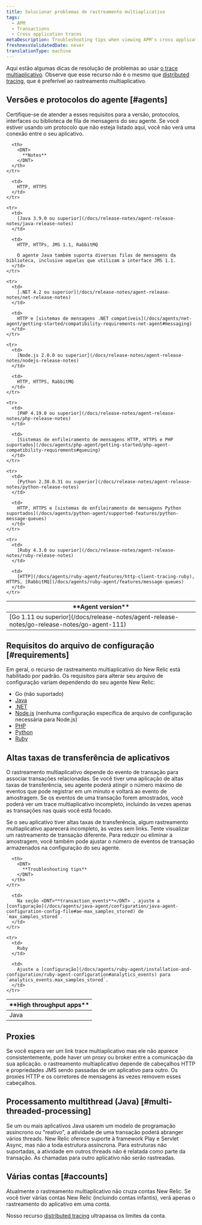 ```yaml
---
title: Solucionar problemas de rastreamento multiaplicativo
tags:
  - APM
  - Transactions
  - Cross application traces
metaDescription: Troubleshooting tips when viewing APM's cross application tracing maps.
freshnessValidatedDate: never
translationType: machine
---
```


Aqui estão algumas dicas de resolução de problemas ao usar [o trace multiaplicativo](/docs/apm/transactions/cross-application-traces/introduction-cross-application-traces). Observe que esse recurso não é o mesmo que [distributed tracing](/docs/apm/distributed-tracing/getting-started/introduction-distributed-tracing), que é preferível ao rastreamento multiaplicativo.

## Versões e protocolos do agente [#agents]

Certifique-se de atender a esses requisitos para a versão, protocolos, interfaces ou biblioteca de fila de mensagens do seu agente. Se você estiver usando um protocolo que não esteja listado aqui, você não verá uma conexão entre o seu aplicativo.

<table>
  <thead>
    <tr>
      <th width={200}>
        <DNT>
          **Agent version**
        </DNT>
      </th>

      <th>
        <DNT>
          **Notes**
        </DNT>
      </th>
    </tr>
  </thead>

  <tbody>
    <tr>
      <td>
        [Go 1.11 ou superior](/docs/release-notes/agent-release-notes/go-release-notes/go-agent-111)
      </td>

      <td>
        HTTP, HTTPS
      </td>
    </tr>

    <tr>
      <td>
        [Java 3.9.0 ou superior](/docs/release-notes/agent-release-notes/java-release-notes)
      </td>

      <td>
        HTTP, HTTPs, JMS 1.1, RabbitMQ

        O agente Java também suporta diversas filas de mensagens da biblioteca, inclusive aquelas que utilizam a interface JMS 1.1.
      </td>
    </tr>

    <tr>
      <td>
        [.NET 4.2 ou superior](/docs/release-notes/agent-release-notes/net-release-notes)
      </td>

      <td>
        HTTP e [sistemas de mensagens .NET compatíveis](/docs/agents/net-agent/getting-started/compatibility-requirements-net-agent#messaging)
      </td>
    </tr>

    <tr>
      <td>
        [Node.js 2.0.0 ou superior](/docs/release-notes/agent-release-notes/nodejs-release-notes)
      </td>

      <td>
        HTTP, HTTPS, RabbitMQ
      </td>
    </tr>

    <tr>
      <td>
        [PHP 4.19.0 ou superior](/docs/release-notes/agent-release-notes/php-release-notes)
      </td>

      <td>
        [Sistemas de enfileiramento de mensagens HTTP, HTTPS e PHP suportados](/docs/agents/php-agent/getting-started/php-agent-compatibility-requirements#queuing)
      </td>
    </tr>

    <tr>
      <td>
        [Python 2.38.0.31 ou superior](/docs/release-notes/agent-release-notes/python-release-notes)
      </td>

      <td>
        HTTP, HTTPS e [sistemas de enfileiramento de mensagens Python suportados](/docs/agents/python-agent/supported-features/python-message-queues)
      </td>
    </tr>

    <tr>
      <td>
        [Ruby 4.3.0 ou superior](/docs/release-notes/agent-release-notes/ruby-release-notes)
      </td>

      <td>
        [HTTP](/docs/agents/ruby-agent/features/http-client-tracing-ruby), HTTPS, [RabbitMQ](/docs/agents/ruby-agent/features/message-queues)
      </td>
    </tr>
  </tbody>
</table>

## Requisitos do arquivo de configuração [#requirements]

Em geral, o recurso de rastreamento multiaplicativo do New Relic está habilitado por padrão. Os requisitos para alterar seu arquivo de configuração variam dependendo do seu agente New Relic:

* Go (não suportado)
* [Java](/docs/agents/java-agent/configuration/java-agent-configuration-config-file#Cross_Application_Tracer)
* [.NET](/docs/agents/net-agent/installation-and-configuration/net-agent-configuration#cross_application_tracer)
* [Node.js](/docs/agents/nodejs-agent/installation-configuration/nodejs-agent-configuration) (nenhuma configuração específica de arquivo de configuração necessária para Node.js)
* [PHP](/docs/agents/php-agent/configuration/php-agent-configuration#inivar-cross-app-tracer-enabled)
* [Python](/docs/agents/python-agent/installation-configuration/python-agent-configuration#cross-application-tracer)
* [Ruby](/docs/agents/ruby-agent/features/cross-application-tracing-ruby)

## Altas taxas de transferência de aplicativos

O rastreamento multiaplicativo depende do evento de transação para associar transações relacionadas. Se você tiver uma aplicação de altas taxas de transferência, seu agente poderá atingir o número máximo de eventos que pode registrar em um minuto e voltará ao evento de amostragem. Se os eventos de uma transação forem amostrados, você poderá ver um trace multiaplicativo incompleto, incluindo às vezes apenas as transações nas quais você está focado.

Se o seu aplicativo tiver altas taxas de transferência, algum rastreamento multiaplicativo aparecerá incompleto, às vezes sem links. Tente visualizar um rastreamento de transação diferente. Para reduzir ou eliminar a amostragem, você também pode ajustar o número de eventos de transação armazenados na configuração do seu agente.

<table>
  <thead>
    <tr>
      <th width={200}>
        <DNT>
          **High throughput apps**
        </DNT>
      </th>

      <th>
        <DNT>
          **Troubleshooting tips**
        </DNT>
      </th>
    </tr>
  </thead>

  <tbody>
    <tr>
      <td>
        Java
      </td>

      <td>
        Na seção <DNT>**transaction_events**</DNT> , ajuste a [configuração](/docs/agents/java-agent/configuration/java-agent-configuration-config-file#ae-max_samples_stored) de `max_samples_stored`.
      </td>
    </tr>

    <tr>
      <td>
        Ruby
      </td>

      <td>
        Ajuste a [configuração](/docs/agents/ruby-agent/installation-and-configuration/ruby-agent-configuration#analytics_events) para `analytics_events.max_samples_stored`.
      </td>
    </tr>
  </tbody>
</table>

## Proxies

Se você espera ver um link trace multiaplicativo mas ele não aparece consistentemente, pode haver um proxy ou broker entre a comunicação da sua aplicação. o rastreamento multiaplicativo depende de cabeçalhos HTTP e propriedades JMS sendo passadas de um aplicativo para outro. Os proxies HTTP e os corretores de mensagens às vezes removem esses cabeçalhos.

## Processamento multithread (Java) [#multi-threaded-processing]

Se um ou mais aplicativos Java usarem um modelo de programação assíncrono ou "reativo", a atividade de uma transação poderá abranger vários threads. New Relic oferece suporte à framework Play e Servlet Async, mas não a toda estrutura assíncrona. Para estruturas não suportadas, a atividade em outros threads não é relatada como parte da transação. As chamadas para outro aplicativo não serão rastreadas.

## Várias contas [#accounts]

Atualmente o rastreamento multiaplicativo não cruza contas New Relic. Se você tiver várias contas New Relic (incluindo contas infantis), verá apenas o rastreamento do aplicativo em uma conta.

Nosso recurso [distributed tracing](/docs/distributed-tracing/concepts/introduction-distributed-tracing) ultrapassa os limites da conta.
